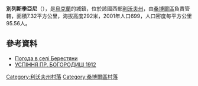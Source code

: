 {{coord|49|36|21|N|23|5|33|E|scale:100000|display=title}}

'''別列斯季亞尼'''（{{lang-uk|Берестяни}}），是[[烏克蘭|烏克蘭]]的城鎮，位於該國西部[[利沃夫州|利沃夫州]]，由[[桑博爾區|桑博爾區]]負責管轄，面積7.32平方公里，海拔高度292米，2001年人口699，人口密度每平方公里95.56人。	

==參考資料==
* [http://weather.in.ua/ua/l'vovskaja/1072 Погода в селі Берестяни]{{Wayback|url=http://weather.in.ua/ua/l%27vovskaja/1072 |date=20160305090714 }}
* [https://web.archive.org/web/20110815231442/http://decerkva.org.ua/2sambB.html УСПІННЯ ПР. БОГОРОДИЦІ 1912]

[[Category:利沃夫州村落|Category:利沃夫州村落]]
[[Category:桑博爾區村落|Category:桑博爾區村落]]


{{Lviv-geo-stub}}